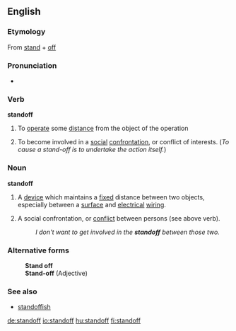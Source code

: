 ==English==

===Etymology===
From [[stand]] + [[off]]

===Pronunciation===
*{{audio|en-us-standoff.ogg|Audio (US)}}

===Verb===
'''standoff'''

# To [[operate]] some [[distance]] from the object of the operation
# {{colloquial}} To become involved in a [[social]] [[confrontation]], or conflict of interests. (''To cause a stand-off is to undertake the action itself.'')

===Noun===
'''standoff'''

# A [[device]] which maintains a [[fixed]] distance between two objects, especially between a [[surface]] and [[electrical]] [[wiring]].
# {{colloquial}} A social confrontation, or [[conflict]] between persons (see above verb).
#:''I don't want to get involved in the '''standoff''' between those two.''

===Alternative forms===
:'''Stand off'''
:'''Stand-off''' (Adjective)

===See also===
*[[standoffish]]

[[de:standoff]]
[[io:standoff]]
[[hu:standoff]]
[[fi:standoff]]